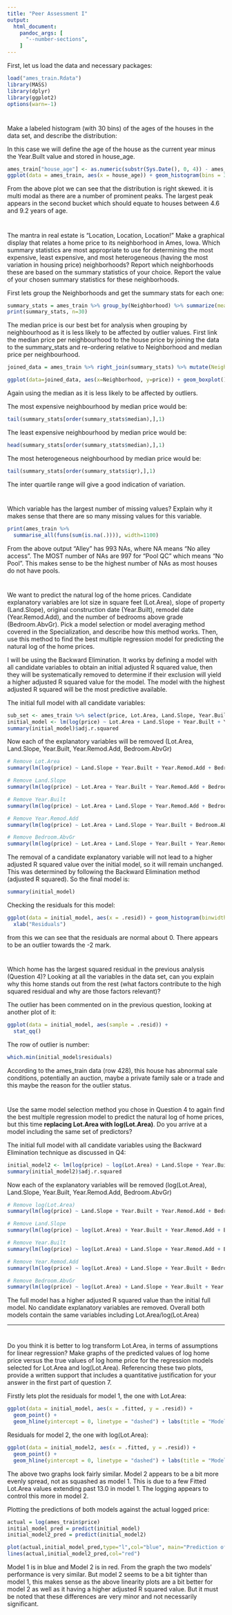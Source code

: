 ```yaml
---
title: "Peer Assessment I"
output:
  html_document: 
    pandoc_args: [
      "--number-sections",
    ]
---
```



First, let us load the data and necessary packages:

```r
load("ames_train.Rdata")
library(MASS)
library(dplyr)
library(ggplot2)
options(warn=-1)
```

#
Make a labeled histogram (with 30 bins) of the ages of the houses in the data set, and describe the distribution:

In this case we will define the age of the house as the current year minus the Year.Built value and stored in house_age.


```r
ames_train["house_age"] <- as.numeric(substr(Sys.Date(), 0, 4)) - ames_train$Year.Built
ggplot(data = ames_train, aes(x = house_age)) + geom_histogram(bins = 30) + labs(title = "Age of houses", y="Num of houses", x="House age")
```

From the above plot we can see that the distribution is right skewed. it is multi modal as there are a number of prominent peaks. The largest peak appears in the second bucket which should equate to houses between 4.6 and 9.2 years of age.

#
The mantra in real estate is "Location, Location, Location!" Make a graphical display that relates a home price to its neighborhood in Ames, Iowa. Which summary statistics are most appropriate to use for determining the most expensive, least expensive, and most heterogeneous (having the most variation in housing price) neighborhoods? Report which neighborhoods these are based on the summary statistics of your choice. Report the value of your chosen summary statistics for these neighborhoods.

First lets group the Neighborhoods and get the summary stats for each one:
```r
summary_stats = ames_train %>% group_by(Neighborhood) %>% summarize(mean = mean(price), median = median(price), max = max(price), min = min(price), std_dev = sd(price),n = n(), iqr = IQR(price))
print(summary_stats, n=30)

```

The median price is our best bet for analysis when grouping by neighbourhood as it is less likely to be affected by outlier values. First link the median price per neighbourhood to the house price by joining the data to the summary_stats and re-ordering relative to Neighborhood and median price per neighbourhood.

```r
joined_data = ames_train %>% right_join(summary_stats) %>% mutate(Neighborhood=reorder(Neighborhood,median))

ggplot(data=joined_data, aes(x=Neighborhood, y=price)) + geom_boxplot() + geom_jitter() + labs(title = "House price per Neighborhood", y="Price", x="Neighborhood") + theme(axis.text.x= element_text(angle=270))
```

Again using the median as it is less likely to be affected by outliers.

The most expensive neighbourhood by median price would be:
```r
tail(summary_stats[order(summary_stats$median),],1)
```

The least expensive neighbourhood by median price would be:
```r
head(summary_stats[order(summary_stats$median),],1)
```

The most heterogeneous neighbourhood by median price would be:
```r
tail(summary_stats[order(summary_stats$iqr),],1)
```

The inter quartile range will give a good indication of variation.

# 

Which variable has the largest number of missing values? Explain why it makes sense that there are so many missing values for this variable.

```r
print(ames_train %>% 
  summarise_all(funs(sum(is.na(.)))), width=1100)
```

From the above output "Alley" has 993 NAs, where NA means "No alley access". The MOST number of NAs are 997 for "Pool QC" which means "No Pool". This makes sense to be the highest number of NAs as most houses do not have pools.

#

We want to predict the natural log of the home prices. Candidate explanatory variables are lot size in square feet (Lot.Area), slope of property (Land.Slope), original construction date (Year.Built), remodel date (Year.Remod.Add), and the number of bedrooms above grade (Bedroom.AbvGr). Pick a model selection or model averaging method covered in the Specialization, and describe how this method works. Then, use this method to find the best multiple regression model for predicting the natural log of the home prices.

I will be using the Backward Elimination. It works by defining a model with all candidate variables to obtain an initial adjusted R squared value, then they will be systematically removed to determine if their exclusion will yield a higher adjusted R squared value for the model. The model with the highest adjusted R squared will be the most predictive available.

The initial full model with all candidate variables:
```r
sub_set <- ames_train %>% select(price, Lot.Area, Land.Slope, Year.Built, Year.Remod.Add, Bedroom.AbvGr)
initial_model <- lm(log(price) ~ Lot.Area + Land.Slope + Year.Built + Year.Remod.Add + Bedroom.AbvGr, data = sub_set)
summary(initial_model)$adj.r.squared
```

Now each of the explanatory variables will be removed (Lot.Area, Land.Slope, Year.Built, Year.Remod.Add, Bedroom.AbvGr)

```r
# Remove Lot.Area
summary(lm(log(price) ~ Land.Slope + Year.Built + Year.Remod.Add + Bedroom.AbvGr, data = sub_set))$adj.r.squared
```

```r
# Remove Land.Slope
summary(lm(log(price) ~ Lot.Area + Year.Built + Year.Remod.Add + Bedroom.AbvGr, data = sub_set))$adj.r.squared
```

```r
# Remove Year.Built
summary(lm(log(price) ~ Lot.Area + Land.Slope + Year.Remod.Add + Bedroom.AbvGr, data = sub_set))$adj.r.squared
```

```r
# Remove Year.Remod.Add
summary(lm(log(price) ~ Lot.Area + Land.Slope + Year.Built + Bedroom.AbvGr, data = sub_set))$adj.r.squared
```

```r
# Remove Bedroom.AbvGr
summary(lm(log(price) ~ Lot.Area + Land.Slope + Year.Built + Year.Remod.Add, data = sub_set))$adj.r.squared
```

The removal of a candidate explanatory variable will not lead to a higher adjusted R squared value over the initial model, so it will remain unchanged. This was determined by following the Backward Elimination method (adjusted R squared). So the final model is:

```r
summary(initial_model)
```

Checking the residuals for this model:
```r
ggplot(data = initial_model, aes(x = .resid)) + geom_histogram(binwidth = 0.1) + 
  xlab("Residuals")
```

from this we can see that the residuals are normal about 0. There appears to be an outlier towards the -2 mark.

#

Which home has the largest squared residual in the previous analysis (Question 4)? Looking at all the variables in the data set, can you explain why this home stands out from the rest (what factors contribute to the high squared residual and why are those factors relevant)?

The outlier has been commented on in the previous question, looking at another plot of it:
```r
ggplot(data = initial_model, aes(sample = .resid)) +
  stat_qq()
```

The row of outlier is number:

```r
which.min(initial_model$residuals)
```

According to the ames_train data (row 428), this house has abnormal sale conditions, potentially an auction, maybe a private family sale or a trade and this maybe the reason for the outlier status.

#

Use the same model selection method you chose in Question 4 to again find the best multiple regression model to predict the natural log of home prices, but this time **replacing Lot.Area with log(Lot.Area)**. Do you arrive at a model including the same set of predictors?

The initial full model with all candidate variables using the Backward Elimination technique as discussed in Q4:
```r
initial_model2 <- lm(log(price) ~ log(Lot.Area) + Land.Slope + Year.Built + Year.Remod.Add + Bedroom.AbvGr, data = sub_set)
summary(initial_model2)$adj.r.squared
```

Now each of the explanatory variables will be removed (log(Lot.Area), Land.Slope, Year.Built, Year.Remod.Add, Bedroom.AbvGr)

```r
# Remove log(Lot.Area)
summary(lm(log(price) ~ Land.Slope + Year.Built + Year.Remod.Add + Bedroom.AbvGr, data = sub_set))$adj.r.squared
```

```r
# Remove Land.Slope
summary(lm(log(price) ~ log(Lot.Area) + Year.Built + Year.Remod.Add + Bedroom.AbvGr, data = sub_set))$adj.r.squared
```

```r
# Remove Year.Built
summary(lm(log(price) ~ log(Lot.Area) + Land.Slope + Year.Remod.Add + Bedroom.AbvGr, data = sub_set))$adj.r.squared
```

```r
# Remove Year.Remod.Add
summary(lm(log(price) ~ log(Lot.Area) + Land.Slope + Year.Built + Bedroom.AbvGr, data = sub_set))$adj.r.squared
```

```r
# Remove Bedroom.AbvGr
summary(lm(log(price) ~ log(Lot.Area) + Land.Slope + Year.Built + Year.Remod.Add, data = sub_set))$adj.r.squared
```

The full model has a higher adjusted R squared value than the initial full model. No candidate explanatory variables are removed. Overall both models contain the same variables including Lot.Area/log(Lot.Area)

* * *

#

Do you think it is better to log transform Lot.Area, in terms of assumptions for linear regression? Make graphs of the predicted values of log home price versus the true values of log home price for the regression models selected for Lot.Area and log(Lot.Area). Referencing these two plots, provide a written support that includes a quantitative justification for your answer in the first part of question 7.

Firstly lets plot the residuals for model 1, the one with Lot.Area:

```r
ggplot(data = initial_model, aes(x = .fitted, y = .resid)) +
  geom_point() +
  geom_hline(yintercept = 0, linetype = "dashed") + labs(title = "Model 1 Lot.Area residuals", y="Residuals for Lot.Area", x="Fitted values for Lot.Area")
```

Residuals for model 2, the one with log(Lot.Area):

```r
ggplot(data = initial_model2, aes(x = .fitted, y = .resid)) +
  geom_point() +
  geom_hline(yintercept = 0, linetype = "dashed") + labs(title = "Model 2 log(Lot.Area) residuals", y="Residuals for log(Lot.Area)", x="Fitted values for log(Lot.Area)")
```

The above two graphs look fairly similar. Model 2 appears to be a bit more evenly spread, not as squashed as model 1. This is due to a few Fitted Lot.Area values extending past 13.0 in model 1. The logging appears to control this more in model 2.

Plotting the predictions of both models against the actual logged price:

```r
actual = log(ames_train$price)
initial_model_pred = predict(initial_model)
initial_model2_pred = predict(initial_model2)

plot(actual,initial_model_pred,type="l",col="blue", main="Prediction of Model1(Blue) vs Model2(Red)", xlab="Actual", ylab="Prediction")
lines(actual,initial_model2_pred,col="red")
```

Model 1 is in blue and Model 2 is in red. From the graph the two models' performance is very similar. But model 2 seems to be a bit tighter than model 1, this makes sense as the above linearity plots are a bit better for model 2 as well as it having a higher adjusted R squared value. But it must be noted that these differences are very minor and not necessarily significant.
